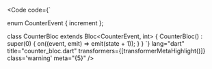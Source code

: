
<Code
	code={`

  enum CounterEvent { increment };

  class CounterBloc extends Bloc<CounterEvent, int> { 
    CounterBloc() : super(0) {
      on<CounterEvent>((event, emit) => emit(state + 1));
    }
  }
`}
lang="dart" title="counter_bloc.dart"
transformers={[transformerMetaHighlight()]} class='warning' meta="{5}"
/>